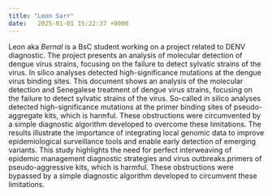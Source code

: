 ```yaml
---
title: "Leon Sarr"
date:   2025-01-01 15:22:37 +0000
---
```




Leon aka *Bernal* is a BsC student working on a project related to DENV diagnostic. The project presents an analysis of molecular detection 
of dengue virus strains, focusing on the failure to detect sylvatic strains of the virus. In silico analyses detected 
high-significance mutations at the dengue virus binding sites. This document shows an analysis of the molecular detection and Senegalese treatment 
of dengue virus strains, focusing on the failure to detect sylvatic strains of the virus. So-called in silico analyses detected high-significance 
mutations at the primer binding sites of pseudo-aggregate kits, which is harmful. These obstructions were circumvented by a simple diagnostic algorithm
developed to overcome these limitations. The results illustrate the importance of integrating local genomic data to improve epidemiological
surveillance tools and enable early detection of emerging variants. This study highlights the need for perfect interweaving of epidemic management 
diagnostic strategies and virus outbreaks.primers of pseudo-aggressive kits, which is harmful. These obstructions were bypassed by a simple diagnostic
algorithm developed to circumvent these limitations. 
















